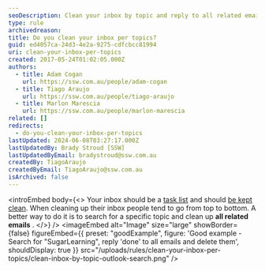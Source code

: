 ```yaml
---
seoDescription: Clean your inbox by topic and reply to all related emails to keep your task list organized.
type: rule
archivedreason:
title: Do you clean your inbox per topics?
guid: ed4057ca-24d3-4e2a-9275-cdfcbcc81994
uri: clean-your-inbox-per-topics
created: 2017-05-24T01:02:05.000Z
authors:
  - title: Adam Cogan
    url: https://ssw.com.au/people/adam-cogan
  - title: Tiago Araujo
    url: https://ssw.com.au/people/tiago-araujo
  - title: Marlon Marescia
    url: https://ssw.com.au/people/marlon-marescia
related: []
redirects:
  - do-you-clean-your-inbox-per-topics
lastUpdated: 2024-06-08T03:27:17.000Z
lastUpdatedBy: Brady Stroud [SSW]
lastUpdatedByEmail: bradystroud@ssw.com.au
createdBy: TiagoAraujo
createdByEmail: TiagoAraujo@ssw.com.au
isArchived: false
---
```


<introEmbed
  body={<>
Your inbox should be a [task list](/dones-is-your-inbox-a-task-list-only) and should [be kept clean](/dones-do-you-reply-done-and-delete-the-original-email). When cleaning up their inbox people tend to go from top to bottom. A better way to do it is to search for a specific topic and clean up **all related emails** .
  </>}
/>
<imageEmbed
  alt="Image"
  size="large"
  showBorder={false}
  figureEmbed={{
    preset: "goodExample",
    figure: 'Good example - Search for "SugarLearning", reply \'done\' to all emails and delete them',
    shouldDisplay: true
  }}
  src="/uploads/rules/clean-your-inbox-per-topics/clean-inbox-by-topic-outlook-search.png"
/>
